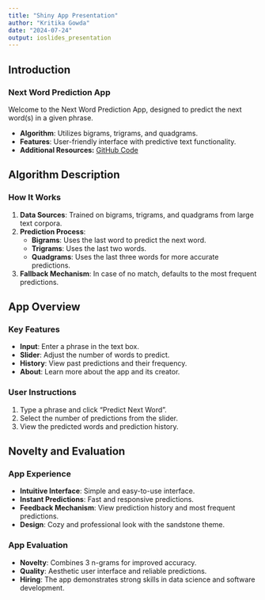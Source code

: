```yaml
---
title: "Shiny App Presentation"
author: "Kritika Gowda"
date: "2024-07-24"
output: ioslides_presentation
---
```


## Introduction

### Next Word Prediction App

Welcome to the Next Word Prediction App, designed to predict the next word(s) in a given phrase.

-   **Algorithm**: Utilizes bigrams, trigrams, and quadgrams.
-   **Features**: User-friendly interface with predictive text functionality.
-   **Additional Resources:** [GitHub Code](https://github.com/Azvasana/DSCapstone)

## Algorithm Description

### How It Works

1.  **Data Sources**: Trained on bigrams, trigrams, and quadgrams from large text corpora.
2.  **Prediction Process**:
    -   **Bigrams**: Uses the last word to predict the next word.
    -   **Trigrams**: Uses the last two words.
    -   **Quadgrams**: Uses the last three words for more accurate predictions.
3.  **Fallback Mechanism**: In case of no match, defaults to the most frequent predictions.

## App Overview

### Key Features

-   **Input**: Enter a phrase in the text box.
-   **Slider**: Adjust the number of words to predict.
-   **History**: View past predictions and their frequency.
-   **About**: Learn more about the app and its creator.

### User Instructions

1.  Type a phrase and click "Predict Next Word".
2.  Select the number of predictions from the slider.
3.  View the predicted words and prediction history.

## Novelty and Evaluation

### App Experience

-   **Intuitive Interface**: Simple and easy-to-use interface.
-   **Instant Predictions**: Fast and responsive predictions.
-   **Feedback Mechanism**: View prediction history and most frequent predictions.
-   **Design**: Cozy and professional look with the sandstone theme.

### App Evaluation

-   **Novelty**: Combines 3 n-grams for improved accuracy.
-   **Quality**: Aesthetic user interface and reliable predictions.
-   **Hiring**: The app demonstrates strong skills in data science and software development.
